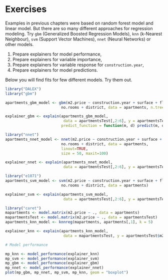 # Exercises

Examples in previous chapters were based on random forest model and linear model.
But there are so many different approaches for regression modeling.
Try `gbm` (Generalized Boosted Regression Models), `knn` (k-Nearest Neighbour), `svm` (Support Vector Machines), `nnet` (Neural Networks) or other models.

1. Prepare explainers for model performance,
2. Prepare explainers for variable importance,
3. Prepare explainers for variable response for `construction.year`,
4. Prepare explainers for model predictions.

Below you will find fits for few different models. Try them out.


```r
library("DALEX")
library("gbm")

apartments_gbm_model <- gbm(m2.price ~ construction.year + surface + floor + 
                         no.rooms + district, data = apartments, n.trees = 1000)

explainer_gbm <- explain(apartments_gbm_model, 
                          data = apartmentsTest[,2:6], y = apartmentsTest$m2.price,
                         predict_function = function(m, d) predict(m, d, n.trees = 1000))

library("nnet")
apartments_nnet_model <- nnet(m2.price ~ construction.year + surface + floor + 
                         no.rooms + district, data = apartments,
                         linout=TRUE,
                         size = 50, maxit=100)

explainer_nnet <- explain(apartments_nnet_model, 
                          data = apartmentsTest[,2:6], y = apartmentsTest$m2.price)

library("e1071")
apartments_svm_model <- svm(m2.price ~ construction.year + surface + floor + 
                         no.rooms + district, data = apartments)

explainer_svm <- explain(apartments_svm_model, 
                          data = apartmentsTest[,2:6], y = apartmentsTest$m2.price)

library("caret")
mapartments <- model.matrix(m2.price ~ ., data = apartments)
mapartmentsTest <- model.matrix(m2.price ~ ., data = apartmentsTest)
apartments_knn_model <- knnreg(mapartments, apartments[,1], k = 5)

explainer_knn <- explain(apartments_knn_model, 
                          data = mapartmentsTest, y = apartmentsTest$m2.price)

# Model performance

mp_knn <- model_performance(explainer_knn)
mp_svm <- model_performance(explainer_svm)
mp_gbm <- model_performance(explainer_gbm)
mp_nnet <- model_performance(explainer_nnet)
plot(mp_gbm, mp_nnet, mp_svm, mp_knn, geom = "boxplot")
```
